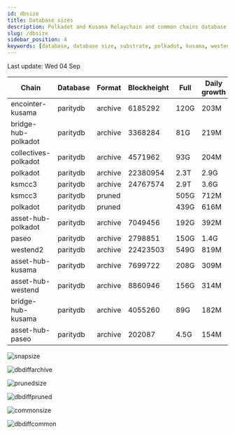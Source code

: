 ```yaml
---
id: dbsize
title: Database sizes
description: Polkadot and Kusama Relaychain and common chains database sizes
slug: /dbsize
sidebar_position: 4
keywords: [database, database size, substrate, polkadot, kusama, westend]
---
```



Last update: Wed 04 Sep

| Chain    | Database   | Format | Blockheight | Full         | Daily growth |
| ------------------------| ----------- | -------- | ------- | ---------- | ----- | 
| encointer-kusama | paritydb | archive | 6185292 | 120G | 203M |
| bridge-hub-polkadot | paritydb | archive | 3368284 | 81G | 219M |
| collectives-polkadot | paritydb | archive | 4571962 | 93G | 204M |
| polkadot | paritydb | archive | 22380954 | 2.3T | 2.9G |
| ksmcc3 | paritydb | archive | 24767574 | 2.9T | 3.6G |
| ksmcc3 | paritydb | pruned |  | 505G | 712M |
| polkadot | paritydb | pruned |  | 439G | 616M |
| asset-hub-polkadot | paritydb | archive | 7049456 | 192G | 392M |
| paseo | paritydb | archive | 2798851 | 150G | 1.4G |
| westend2 | paritydb | archive | 22423503 | 549G | 819M |
| asset-hub-kusama | paritydb | archive | 7699722 | 208G | 309M |
| asset-hub-westend | paritydb | archive | 8860946 | 156G | 314M |
| bridge-hub-kusama | paritydb | archive | 4055260 | 89G | 182M |
| asset-hub-paseo | paritydb | archive | 202087 | 4.5G | 154M |

![snapsize](/img/archivesize.png)

![dbdiffarchive](/img/dbdiffrelay.png)

![prunedsize](/img/prunedsize.png)

![dbdiffpruned](/img/dbdiffpruned.png)

![commonsize](/img/commonsize.png)

![dbdiffcommon](/img/dbdiffcommon.png)

